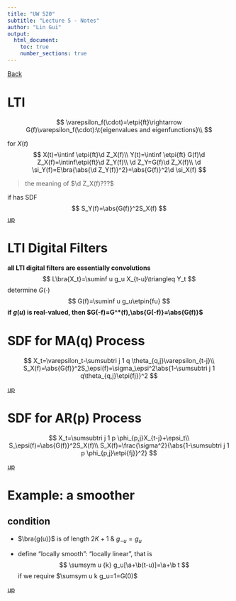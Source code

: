 ```yaml
---
title: "UW 520"
subtitle: "Lecture 5 - Notes"
author: "Lin Gui"
output:
  html_document:
    toc: true
    number_sections: true
---
```


<span id="jump"></span>

[Back](course_uw_520.html)

# LTI

$$
\varepsilon_f(\cdot)=\etpi{ft}\rightarrow G(f)\varepsilon_f(\cdot):\t{eigenvalues and eigenfunctions}\\
$$

for $X(t)$
$$
X(t)=\intinf \etpi{ft}\d Z_X(f)\\
Y(t)=\intinf \etpi{ft} G(f)\d Z_X(f)=\intinf\etpi{ft}\d Z_Y(f)\\
\d Z_Y=G(f)\d Z_X(f)\\
\d \si_Y(f)=E\bra{\abs{\d Z_Y(f)}^2}=\abs{G(f)}^2\d \si_X(f)
$$

>   the meaning of $\d Z_X(f)???$

if has SDF
$$
S_Y(f)=\abs{G(f)}^2S_X(f)
$$
[up](#jump)

# LTI Digital Filters

**all LTI digital filters are essentially convolutions**
$$
L\bra{X_t}=\suminf u g_u X_{t-u}\triangleq Y_t
$$
determine $G(\cdot)$
$$
G(f)=\suminf u g_u\etpin{fu}
$$
**if $g(u)$ is real-valued, then $G(-f)=G^*(f),\abs{G(-f)}=\abs{G(f)}$**

# SDF for MA(q) Process

$$
X_t=\varepsilon_t-\sumsubtri j 1 q \theta_{q,j}\varepsilon_{t-j}\\
S_X(f)=\abs{G(f)}^2S_\epsi(f)=\sigma_\epsi^2\abs{1-\sumsubtri j 1 q\theta_{q,j}\etpi{fj}}^2
$$

[up](#jump)

# SDF for AR(p) Process

$$
X_t=\sumsubtri j 1 p \phi_{p,j}X_{t-j}+\epsi_t\\
S_\epsi(f)=\abs{G(f)}^2S_X(f)\\
S_X(f)=\frac{\sigma^2}{\abs{1-\sumsubtri j 1 p \phi_{p,j}\etpi{fj}}^2}
$$

[up](#jump)

# Example: a smoother

## condition

-   $\bra{g(u)}$ is of length $2K+1$ & $g_{-u}=g_u$

-   define "locally smooth": "locally linear", that is
    $$
    \sumsym u {k} g_u[\a+\b(t-u)]=\a+\b t
    $$
    if we require $\sumsym u k g_u=1=G(0)$

[up](#jump)